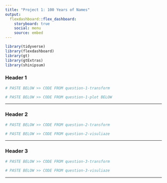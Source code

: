 ```yaml
---
title: "Project 1: 100 Years of Names"
output: 
  flexdashboard::flex_dashboard:
    storyboard: true
    social: menu
    source: embed
---
```


```r
library(tidyverse)
library(flexdashboard)
library(gt)
library(gtExtras)
library(shinipsum)
```

### Header 1

```r
# PASTE BELOW >> CODE FROM question-1-transform

```


```r
# PASTE BELOW >> CODE FROM question-1-plot BELOW

```

***

<!-- Add a note to be included in the sidebar -->


### Header 2

```r
# PASTE BELOW >> CODE FROM question-2-transform 

```


```r
# PASTE BELOW >> CODE FROM question-2-visuliaze

```

***

<!-- Add a note to be included in the sidebar -->

### Header 3

```r
# PASTE BELOW >> CODE FROM question-3-transform 

```


```r
# PASTE BELOW >> CODE FROM question-3-visuliaze

```

***

<!-- Add a note to be included in the sidebar -->

